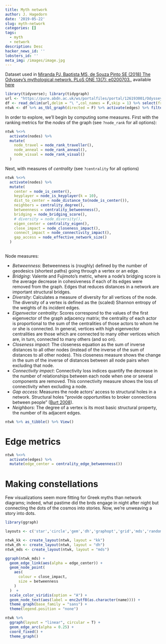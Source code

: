 ```yaml
---
title: Myth network
author: J. Hagedorn
date: '2019-05-22'
slug: myth-network
categories: []
tags:
  - myth
  - network
description: Desc
hacker_news_id: ''
lobsters_id: ''
meta_img: /images/image.jpg
---
```


Dataset used in [Miranda PJ, Baptista MS, de Souza Pinto SE (2018) The Odyssey’s mythological network. PLoS ONE 13(7): e0200703.](https://doi.org/10.1371/journal.pone.0200703), available [here](https://abdn.pure.elsevier.com/en/datasets/odysseys-mythological-network)

```r
library(tidyverse); library(tidygraph)
url <- "https://pure.abdn.ac.uk/ws/portalfiles/portal/126193001/Odyssey.txt"
df <- read_delim(url,delim = "\ ",col_names = F,skip = 1) %>% select(from = X2,to = X3)
ntwk <- df %>% as_tbl_graph(directed = F) %>% activate(edges) %>% filter(!edge_is_multiple())
```

In order to explore, we'll begin by computing some measures.  First with the ranking metrics for the *nodes* of the graph (see `?node_rank` for all options):

```r
ntwk %<>%
  activate(nodes) %>% 
  mutate(
    node_travel = node_rank_traveller(),
    node_anneal = node_rank_anneal(),
    node_visual = node_rank_visual()
  )

```

Next, with measures of *centrality* (see `?centrality` for all options)

```r
ntwk %<>%
  activate(nodes) %>% 
  mutate(
    center = node_is_center(),
    keyplayer = node_is_keyplayer(k = 10),
    dist_to_center = node_distance_to(node_is_center()),
    neighbors = centrality_degree(),
    betweenness = centrality_betweenness(),
    bridging = node_bridging_score(),
    # diversity = node_diversity(),
    eigen_center = centrality_eigen(),
    close_impact = node_closeness_impact(),
    connect_impact = node_connectivity_impact(),
    gap_access = node_effective_network_size()
  )
  
```

Node measures:

- *Betweenness*: Betweenness is (roughly) defined by the number of geodesics (shortest paths) going through a vertex or an edge.
- *Bridging*:  Valente and Fujimoto’s metric, where a node’s bridging score is the average decrease in cohesiveness if each of its edges were removed from the graph.  Edges that reduces distances in a network are important structural bridges.
- *Diversity*: Calculates a measure of diversity for all vertices of the node.  The diversity of a vertex is defined as the (scaled) Shannon entropy of the weights of its incident edges.
- *Eigenvector centrality*: Scores correspond to the values of the first eigenvector of the graph adjacency matrix; the centrality of each actor is proportional to the sum of the centralities of those actors to whom he or she is connected. In general, vertices with high eigenvector centralities are those which are connected to many other vertices which are, in turn, connected to many others (and so on).
- *Closeness impact*: The closeness equation as the sum of inverse distances to all other nodes (instead of the inverse of the sum of distances to all other nodes).  This closeness measure shows the change in the sum of the inverse of distances between all node pairs when excluding that node.
- *Connectivity impact*: Connectivity loss indices quantify the decrease in the number of relationships between each node when one or several components are removed. This connectivity measure shows the loss of connectivity when excluding a node.
- *Gap access*: Measures the node actors’ access to structural holes in a network. Structural holes "provide opportunities to broker connections between people" ([Burt 2008](http://faculty.chicagobooth.edu/ronald.burt/research/files/NNappB.pdf)).
- *Neighbors*: The degree of a vertex is its most basic structural property, the number of its adjacent edges.

```r
ntwk %>% as_tibble() %>% View()
```

# Edge metrics

```r
ntwk %<>%
  activate(edges) %>%
  mutate(edge_center = centrality_edge_betweenness())
```



# Making constellations

Few visualizations seem more fitting for Greek myths than network diagrams; indeed, what pastime did the brds engage in night after night but connecting the dots of the cosmos into stories.  Now, we're unweaving a story into dots.

```r
library(ggraph)

layouts <- c('star','circle','gem','dh','graphopt','grid','mds','randomly','fr','kk','drl','lgl')

ntwk_kk <- create_layout(ntwk, layout = "kk")
ntwk_dh <- create_layout(ntwk, layout = "dh")
ntwk_mds <- create_layout(ntwk, layout = "mds")

```


```r
ggraph(ntwk_mds) +
  geom_edge_link(aes(alpha = edge_center)) +
  geom_node_point(
    aes(
      colour = close_impact, 
      size = betweenness
    )
  )  + 
  scale_color_viridis(option = "A") +
  geom_node_text(aes(label = enc2utf8(as.character(name)))) +
  theme_graph(base_family = "sans") + 
  theme(legend.position = "none")
```



```r
ntwk %>% 
  ggraph(layout = "linear", circular = T) +
  geom_edge_arc(alpha = 0.25) + 
  coord_fixed() +
  theme_graph()
```



